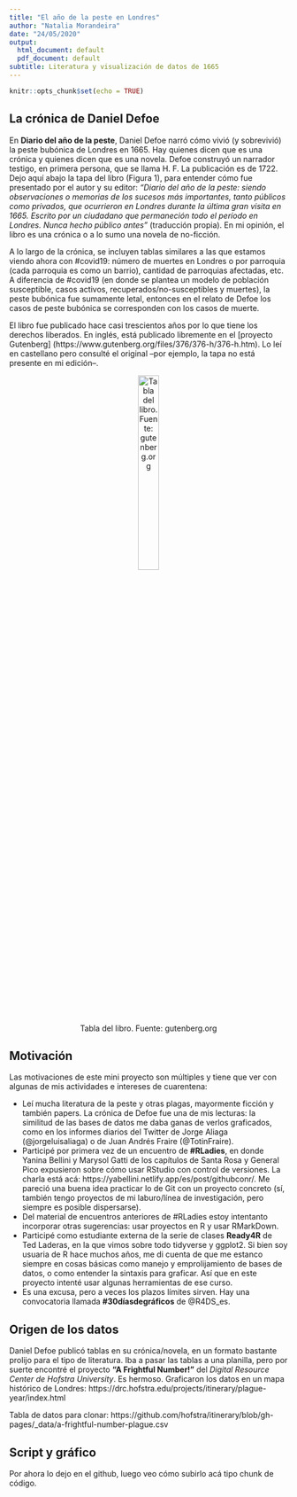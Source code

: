 ```yaml
---
title: "El año de la peste en Londres"
author: "Natalia Morandeira"
date: "24/05/2020"
output:
  html_document: default
  pdf_document: default
subtitle: Literatura y visualización de datos de 1665
---
```


```r
knitr::opts_chunk$set(echo = TRUE)
```

## La crónica de Daniel Defoe

En **Diario del año de la peste**, Daniel Defoe narró cómo vivió (y sobrevivió) la peste bubónica de Londres en 1665. Hay quienes dicen que es una crónica y quienes dicen que es una novela. Defoe construyó un narrador testigo, en primera persona, que se llama H. F. La publicación es de 1722. Dejo aquí abajo la tapa del libro (Figura 1), para entender cómo fue presentado por el autor y su editor: _"Diario del año de la peste: siendo observaciones o memorias de los sucesos más importantes, tanto públicos como privados, que ocurrieron en Londres durante la última gran visita en 1665. Escrito por un ciudadano que permaneción todo el período en Londres. Nunca hecho público antes"_ (traducción propia).  En mi opinión, el libro es una crónica o a lo sumo una novela de no-ficción.

A lo largo de la crónica, se incluyen tablas similares a las que estamos viendo ahora con #covid19: número de muertes en Londres o por parroquia (cada parroquia es como un barrio), cantidad de parroquias afectadas, etc. A diferencia de #covid19 (en donde se plantea un modelo de población susceptible, casos activos, recuperados/no-susceptibles y muertes), la peste bubónica fue sumamente letal, entonces en el relato de Defoe los casos de peste bubónica se corresponden con los casos de muerte. 

El libro fue publicado hace casi trescientos años por lo que tiene los derechos liberados. En inglés, está publicado libremente en el [proyecto Gutenberg] (https://www.gutenberg.org/files/376/376-h/376-h.htm). Lo leí en castellano pero consulté el original --por ejemplo, la tapa no está presente en mi edición--.

<center>

![Tabla del libro. Fuente: gutenberg.org](book_cover/cover.png){width=30%}

</center>




## Motivación

Las motivaciones de este mini proyecto son múltiples y tiene que ver con algunas de mis actividades e intereses de cuarentena: 

* Leí mucha literatura de la peste y otras plagas, mayormente ficción y también papers. La crónica de Defoe fue una de mis lecturas: la similitud de las bases de datos me daba ganas de verlos graficados, como en los informes diarios del Twitter de Jorge Aliaga (@jorgeluisaliaga) o de Juan Andrés Fraire (@TotinFraire).
+ Participé por primera vez de un encuentro de **#RLadies**, en donde Yanina Bellini y Marysol Gatti de los capítulos de Santa Rosa y General Pico expusieron sobre cómo usar RStudio con control de versiones. La charla está acá: https://yabellini.netlify.app/es/post/githubconr/. Me pareció una buena idea practicar lo de Git con un proyecto concreto (sí, también tengo proyectos de mi laburo/línea de investigación, pero siempre es posible dispersarse).
+ Del material de encuentros anteriores de #RLadies estoy intentanto incorporar otras sugerencias: usar proyectos en R y usar RMarkDown.
+ Participé como estudiante externa de la serie de clases **Ready4R** de Ted Laderas, en la que vimos sobre todo tidyverse y ggplot2. Si bien soy usuaria de R hace muchos años, me di cuenta de que me estanco siempre en cosas básicas como manejo y emprolijamiento de bases de datos, o como entender la sintaxis para graficar. Así que en este proyecto intenté usar algunas herramientas de ese curso.
+ Es una excusa, pero a veces los plazos límites sirven. Hay una convocatoria llamada **#30díasdegráficos** de @R4DS_es. 
 
## Origen de los datos
Daniel Defoe publicó tablas en su crónica/novela, en un formato bastante prolijo para el tipo de literatura. Iba a pasar las tablas a una planilla, pero por suerte encontré el proyecto **“A Frightful Number!”** del _Digital Resource Center de Hofstra University_. Es hermoso. Graficaron los datos en un mapa histórico de Londres:
https://drc.hofstra.edu/projects/itinerary/plague-year/index.html

Tabla de datos para clonar: https://github.com/hofstra/itinerary/blob/gh-pages/_data/a-frightful-number-plague.csv

## Script y gráfico
Por ahora lo dejo en el github, luego veo cómo subirlo acá tipo chunk de código.


